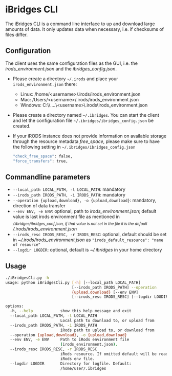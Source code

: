 # iBridges CLI
The iBridges CLI is a command line interface to up and download large amounts of data. It only updates data when necessary, i.e. if checksums of files differ.

## Configuration

The client uses the same configuration files as the GUI, i.e. the *irods_environment.json* and the *ibridges_config.json*.

- Please create a directory `~/.irods` and place your `irods_environment.json` there:
	- Linux: /home/\<username\>/.irods/irods_environment.json
	- Mac: /Users/\<username\>/.irods/irods_environment.json
	- Windows: C:\\\\....\\\<username\>\\.irods\\irods_environment.json	

- Please create a directory named `~/.ibridges`. You can start the client and let the configuration file `~/.ibridges/ibridges_config.json` be created.

- If your iRODS instance does not provide information on available storage through the resource metadata *free_space*, please make sure to have the following setting in `~/.ibridges/ibridges_config.json`
    
    ```sh
    "check_free_space": false,
    "force_transfers": true,
    ```

## Commandline parameters
- `--local_path LOCAL_PATH, -l LOCAL_PATH`: mandatory
- ` --irods_path IRODS_PATH, -i IRODS_PATH`: mandatory
- `--operation {upload,download}, -o {upload,download}`: mandatory, direction of data transfer
- `--env ENV, -e ENV`: optional, path to *irods_environment.json*; default value is last irods environment file as mentioned in *~/.ibridges/ibridges_conf.json*, if that value is not set in the file it is the default *~/.irods/irods_environment.json*
- `--irods_resc IRODS_RESC, -r IRODS_RESC`: optional, default should be set in *~/.irods/irods_environment.json* as `"irods_default_resource": "name of resource"`
- `--logdir LOGDIR`: optional, default is *~/.ibridges* in your home directory


## Usage

```sh
./iBridgesCli.py -h
usage: python iBridgesCli.py [-h] [--local_path LOCAL_PATH]
                             [--irods_path IRODS_PATH] --operation
                             {upload,download} [--env ENV]
                             [--irods_resc IRODS_RESC] [--logdir LOGDIR]

options:
  -h, --help            show this help message and exit
  --local_path LOCAL_PATH, -l LOCAL_PATH
                        Local path to download to, or upload from
  --irods_path IRODS_PATH, -i IRODS_PATH
                        iRods path to upload to, or download from
  --operation {upload,download}, -o {upload,download}
  --env ENV, -e ENV     Path to iRods environment file
                        (irods_environment.json).
  --irods_resc IRODS_RESC, -r IRODS_RESC
                        iRods resource. If omitted default will be read from
                        iRods env file.
  --logdir LOGDIR       Directory for logfile. Default:
                        /home/user/.ibridges
```
